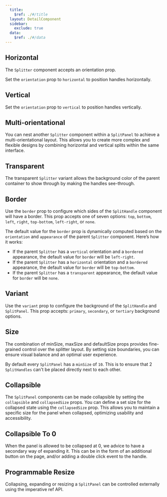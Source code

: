 ```yaml
---
  title:
    $ref: ./#/title
  layout: DetailComponent
  sidebar:
    exclude: true
  data:
    $ref: ./#/data
---
```


## Horizontal

The `Splitter` component accepts an orientation prop.

Set the `orientation` prop to `horizontal` to position handles horizontally.

<LivePreview componentName="splitter" exampleName="Horizontal" />

## Vertical

Set the `orientation` prop to `vertical` to position handles vertically.

<LivePreview componentName="splitter" exampleName="Vertical" />

## Multi-orientational

You can nest another `Splitter` component within a `SplitPanel` to achieve a multi-orientational layout. This allows you to create more complex and flexible designs by combining horizontal and vertical splits within the same interface.

<LivePreview componentName="splitter" exampleName="MultiOrientational" />

## Transparent

The transparent `Splitter` variant allows the background color of the parent container to show through by making the handles see-through.

<LivePreview componentName="splitter" exampleName="Transparent" />

## Border

Use the `border` prop to configure which sides of the `SplitHandle` component will have a border. This prop accepts one of seven options: `top`, `bottom`, `left`, `right`, `top-bottom`, `left-right`, or `none`.

The default value for the `border` prop is dynamically computed based on the `orientation` and `appearance` of the parent `Splitter` component. Here’s how it works:

- If the parent `Splitter` has a `vertical` orientation and a `bordered` appearance, the default value for `border` will be `left-right`.
- If the parent `Splitter` has a `horizontal` orientation and a `bordered` appearance, the default value for `border` will be `top-bottom`.
- If the parent `Splitter` has a `transparent` appearance, the default value for `border` will be `none`.

<LivePreview componentName="splitter" exampleName="Border" />

## Variant

Use the `variant` prop to configure the background of the `SplitHandle` and `SplitPanel`. This prop accepts: `primary`, `secondary`, or `tertiary` background options.

<LivePreview componentName="splitter" exampleName="Variant" />

## Size

The combination of minSize, maxSize and defaultSize props provides fine-grained control over the splitter layout. By setting size boundaries, you can ensure visual balance and an optimal user experience.

By default every `SplitPanel` has a `minSize` of `10`. This is to ensure that 2 `SplitHandles` can't be placed directly next to each other.

<LivePreview componentName="splitter" exampleName="Size" />

## Collapsible

The `SplitPanel` components can be made collapsible by setting the `collapsible` and `collapsedSize` props. You can define a set size for the collapsed state using the `collapsedSize` prop. This allows you to maintain a specific size for the panel when collapsed, optimizing usability and accessibility.

<LivePreview componentName="splitter" exampleName="Collapsible" />

## Collapsible To 0

When the panel is allowed to be collapsed at 0, we advice to have a secondary way of expanding it. This can be in the form of an additional button on the page, and/or adding a double click event to the handle.

<LivePreview componentName="splitter" exampleName="CollapsibleTo0" />

## Programmable Resize

Collapsing, expanding or resizing a `SplitPanel` can be controlled externally using the imperative ref API.

<LivePreview componentName="splitter" exampleName="ProgrammableResize" />
